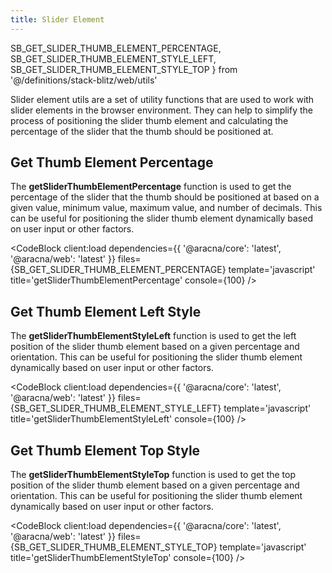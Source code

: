 ```yaml
---
title: Slider Element
---
```


  SB_GET_SLIDER_THUMB_ELEMENT_PERCENTAGE,
  SB_GET_SLIDER_THUMB_ELEMENT_STYLE_LEFT,
  SB_GET_SLIDER_THUMB_ELEMENT_STYLE_TOP
} from '@/definitions/stack-blitz/web/utils'

Slider element utils are a set of utility functions that are used to work with slider elements in the browser environment. They can help to simplify the process of positioning the slider thumb element and calculating the percentage of the slider that the thumb should be positioned at.

## Get Thumb Element Percentage

The **getSliderThumbElementPercentage** function is used to get the percentage of the slider that the thumb should be positioned at based on a given value, minimum value, maximum value, and number of decimals. This can be useful for positioning the slider thumb element dynamically based on user input or other factors.

<CodeBlock
  client:load
  dependencies={{ '@aracna/core': 'latest', '@aracna/web': 'latest' }}
  files={SB_GET_SLIDER_THUMB_ELEMENT_PERCENTAGE}
  template='javascript'
  title='getSliderThumbElementPercentage'
  console={100}
/>

## Get Thumb Element Left Style

The **getSliderThumbElementStyleLeft** function is used to get the left position of the slider thumb element based on a given percentage and orientation. This can be useful for positioning the slider thumb element dynamically based on user input or other factors.

<CodeBlock
  client:load
  dependencies={{ '@aracna/core': 'latest', '@aracna/web': 'latest' }}
  files={SB_GET_SLIDER_THUMB_ELEMENT_STYLE_LEFT}
  template='javascript'
  title='getSliderThumbElementStyleLeft'
  console={100}
/>

## Get Thumb Element Top Style

The **getSliderThumbElementStyleTop** function is used to get the top position of the slider thumb element based on a given percentage and orientation. This can be useful for positioning the slider thumb element dynamically based on user input or other factors.

<CodeBlock
  client:load
  dependencies={{ '@aracna/core': 'latest', '@aracna/web': 'latest' }}
  files={SB_GET_SLIDER_THUMB_ELEMENT_STYLE_TOP}
  template='javascript'
  title='getSliderThumbElementStyleTop'
  console={100}
/>

